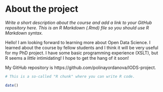 
# About the project

*Write a short description about the course and add a link to your GitHub repository here. This is an R Markdown (.Rmd) file so you should use R Markdown syntax.*

Hello! I am looking forward to learning more about Open Data Science. I learned about the course by fellow students and I think it will be very useful for my PhD project.  I have some basic programming experience (XSLT), but R seems a *little* intimidating! I hope to get the hang of it soon!

My GitHub repository is https://github.com/polinayordanova/IODS-project. 

```r
# This is a so-called "R chunk" where you can write R code.

date()

```


